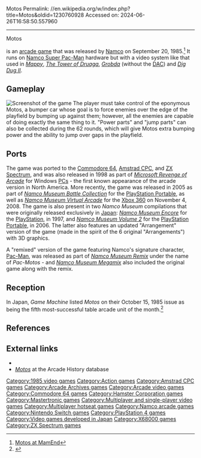 Motos
Permalink: //en.wikipedia.org/w/index.php?title=Motos&oldid=1230760928
Accessed on: 2024-06-26T16:58:50.557960



------
Motos
{{Short description|1985 video game}}
{{other uses|Moto (disambiguation)}}
{{multiple issues|
{{game guide|date=November 2021}}
{{more citations needed|date=February 2018}}
}}
{{Infobox video game
|image=Motos Poster.png
|caption=Arcade flyer
|developer=[[Namco]]<br>Dempa<br>[[Mastertronic]]
|publisher={{vgrelease|JP|[[Namco]]}}{{vgrelease|JP|Dempa}}{{vgrelease|[[North America|NA]]/[[Europe|EU]]|[[Mastertronic]]}}
|released ='''Arcade'''{{vgrelease|JP|September 20, 1985}}'''Commodore 64'''{{vgrelease|[[North America|NA]]/[[Europe|EU]]|1987}}'''Amstrad CPC'''{{vgrelease|EU|1987}}'''ZX Spectrum'''{{vgrelease|EU|1987}}'''X68000'''{{vgrelease|JP|November 24, 1989}}
|genre=[[Action game|Action]]
|modes=Up to 2 players, alternating turns
|arcade system=[[Namco Super Pac-Man]]
|platforms=[[Arcade game|Arcade]], [[Amstrad CPC]], [[Commodore 64]], [[X68000]], [[ZX Spectrum]], [[iOS]], [[Android (operating system)|Android]]
}}

{{nihongo|'''''Motos'''''|モトス|Motosu}} is an [[arcade game]] that was released by [[Namco]] on September 20, 1985.<ref>[http://www.vazcomics.org/mamend/M/motos.htm Motos at MamEnd]</ref> It runs on [[Namco Super Pac-Man]] hardware but with a video system like that used in ''[[Mappy]]'', ''[[The Tower of Druaga]]'', ''[[Grobda]]'' (without the [[Digital-to-analog converter|DAC]]) and ''[[Dig Dug II]]''.

==Gameplay==
[[Image:Motos.gif|thumb|Screenshot of the game]]
The player must take control of the eponymous Motos, a bumper car whose goal is to force enemies over the edge of the playfield by bumping up against them; however, all the enemies are capable of doing exactly the same thing to it. "Power parts" and "jump parts" can also be collected during the 62 rounds, which will give Motos extra bumping power and the ability to jump over gaps in the playfield.



==Ports==
The game was ported to the [[Commodore 64]], [[Amstrad CPC]], and [[ZX Spectrum]], and was also released in 1998 as part of ''[[Microsoft Arcade|Microsoft Revenge of Arcade]]'' for Windows [[Personal computers|PCs]] - the first known appearance of the arcade version in North America. More recently, the game was released in 2005 as part of ''[[Namco Museum Battle Collection]]'' for the [[PlayStation Portable]], as well as ''[[Namco Museum Virtual Arcade]]'' for the [[Xbox 360]] on November 4, 2008. The game is also present in two ''Namco Museum'' compilations that were originally released exclusively in [[Japan]]: ''[[Namco Museum#Namco Museum Encore|Namco Museum Encore]]'' for the [[PlayStation]], in 1997, and ''[[Namco Museum Battle Collection|Namco Museum Volume 2]]'' for the [[PlayStation Portable]], in 2006. The latter also features an updated "Arrangement" version of the game (made in the spirit of the 6 original "Arrangements") with 3D graphics.

A "remixed" version of the game featuring Namco's signature character, [[Pac-Man (character)|Pac-Man]], was released as part of ''[[Namco Museum Remix]]'' under the name of ''Pac-Motos'' - and ''[[Namco Museum Megamix]]'' also included the original game along with the remix.

==Reception==
{{VG reviews
| award1Pub = ''Sinclair User''
| award1 = SU Classic<ref>Game review, Sinclair User issue 66, [[EMAP]], September 1987</ref>
}}
In Japan, ''Game Machine'' listed ''Motos'' on their October 15, 1985 issue as being the fifth most-successful table arcade unit of the month.<ref>{{cite magazine|title=Game Machine's Best Hit Games 25 - テーブル型TVゲーム機 (Table Videos)|magazine=Game Machine|issue=270|publisher=Amusement Press, Inc.|date=15 October 1985|page=25|lang=ja}}</ref>

==References==
{{reflist}}

==External links==
* {{KLOV game|id=8762}}
* [http://www.arcade-history.com/?page=detail&id=1680 ''Motos''] at the Arcade History database

[[Category:1985 video games]]
[[Category:Action games]]
[[Category:Amstrad CPC games]]
[[Category:Arcade Archives games]]
[[Category:Arcade video games]]
[[Category:Commodore 64 games]]
[[Category:Hamster Corporation games]]
[[Category:Mastertronic games]]
[[Category:Multiplayer and single-player video games]]
[[Category:Multiplayer hotseat games]]
[[Category:Namco arcade games]]
[[Category:Nintendo Switch games]]
[[Category:PlayStation 4 games]]
[[Category:Video games developed in Japan]]
[[Category:X68000 games]]
[[Category:ZX Spectrum games]]